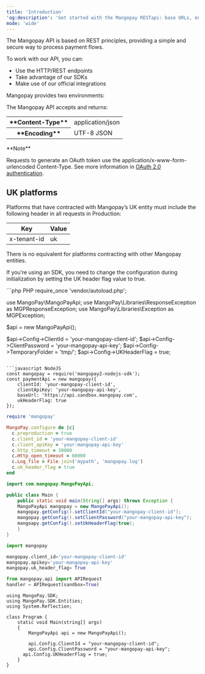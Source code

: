 ```yaml
---
title: 'Introduction'
'og:description': 'Get started with the Mangopay RESTapi: base URLs, environments, content type, and encoding.'
mode: 'wide'
---
```


The Mangopay API is based on REST principles, providing a simple and secure way to process payment flows.  

To work with our API, you can:  
- Use the HTTP/REST endpoints  
- Take advantage of our SDKs  
- Make use of our official integrations  

Mangopay provides two environments:  

The Mangopay API accepts and returns:

<table class="header-column">
    <tbody>
        <tr>
            <th class="header">**Content-Type**</th>
            <td class="table-content">application/json</td>
        </tr>
        <tr>
            <th class="header">**Encoding**</th>
            <td class="table-content">UTF-8 JSON</td>
        </tr>
    </tbody>
</table>

<Note>  
**Note** 
  
Requests to generate an OAuth token use the application/x-www-form-urlencoded Content-Type. See more information in [OAuth 2.0 authentication](/api-reference/overview/authentication#oauth-2-0-authentication).  
</Note>

## UK platforms

Platforms that have contracted with Mangopay’s UK entity must include the following header in all requests in Production:

<table>
        <tr>
            <th class="header">Key</th>
            <th class="header">Value</th>
        </tr>
    <tbody>
        <tr>
            <td class="table-content">x-tenant-id</td>
            <td class="table-content">uk</td>
        </tr>
    </tbody>
</table>

There is no equivalent for platforms contracting with other Mangopay entities. 

If you’re using an SDK, you need to change the configuration during initialization by setting the UK header flag value to true.


<CodeGroup>
```php PHP 
<?php 

require_once 'vendor/autoload.php';

use MangoPay\MangoPayApi;
use MangoPay\Libraries\ResponseException as MGPResponseException;
use MangoPay\Libraries\Exception as MGPException;

$api = new MangoPayApi();

$api->Config->ClientId = 'your-mangopay-client-id';
$api->Config->ClientPassword = 'your-mangopay-api-key';
$api->Config->TemporaryFolder = 'tmp/';
$api->Config->UKHeaderFlag = true;
```

```javascript NodeJS 
const mangopay = require('mangopay2-nodejs-sdk');
const paymentApi = new mangopay({
	clientId: 'your-mangopay-client-id', 
	clientApiKey: 'your-mangopay-api-key',
	baseUrl: 'https://api.sandbox.mangopay.com',
	ukHeaderFlag: true
});
```

```ruby Ruby 
require 'mangopay'

MangoPay.configure do |c|
  c.preproduction = true
  c.client_id = 'your-mangopay-client-id'
  c.client_apiKey = 'your-mangopay-api-key'
  c.http_timeout = 30000
  c.Http_open_timeout = 60000
  c.Log_file = File.join('mypath', 'mangopay.log')
  c.uk_header_flag = true
end
```

```java Java 
import com.mangopay.MangoPayApi;

public class Main {
    public static void main(String[] args) throws Exception {
    MangoPayApi mangopay = new MangoPayApi();
    mangopay.getConfig().setClientId("your-mangopay-client-id");
    mangopay.getConfig().setClientPassword("your-mangopay-api-key");
    mangoapy.getConfig().setUkHeaderFlag(true);
    }
}
```

```python Python 
import mangopay

mangopay.client_id='your-mangopay-client-id'
mangopay.apikey='your-mangopay-api-key'
mangopay.uk_header_flag= True

from mangopay.api import APIRequest
handler = APIRequest(sandbox=True)
```

```dotnet .Net
using MangoPay.SDK;
using MangoPay.SDK.Entities;
using System.Reflection;

class Program {
    static void Main(string[] args)
    {
        MangoPayApi api = new MangoPayApi();

        api.Config.ClientId = "your-mangopay-client-id";
        api.Config.ClientPassword = "your-mangopay-api-key";
	  api.Config.UKHeaderFlag = true;
    }
}
```
</CodeGroup>